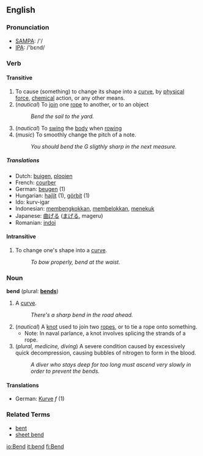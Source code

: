 ==English==

===Pronunciation===
*[[w:SAMPA|SAMPA]]: /'/
*[[w:IPA|IPA]]: /'bεnd/

===Verb===
{{irregverb|bend|[[bends]]|[[bent]]|[[bent]]|[[bending]]}}
====Transitive====
# To cause (something) to change its shape into a [[curve]], by [[physical]] [[force]], [[chemical]] action, or any other means.
# (''nautical'') To [[join]] one [[rope]] to another, or to an object
#: ''Bend the sail to the yard.''
# (''nautical'') To [[swing]] the [[body]] when [[rowing]]
# (''music'') To smoothly change the pitch of a note.
#: ''You should bend the G sligthly sharp in the next measure.''

=====Translations=====
*Dutch: [[buigen]], [[plooien]] <!-- not checked -->
*French: [[courber]]
*German: [[beugen]] (1)
*Hungarian: [[hajlít]] (1), [[görbít]] (1)
*Ido: kurv-igar
*Indonesian: [[bengkok|membengkokkan]], [[belok|membelokkan]], [[tekuk|menekuk]] <!-- not checked -->
*Japanese: [[曲げる]] ([[まげる]], mageru) <!-- not checked -->
*Romanian: [[indoi]]

====Intransitive====
# To change one's shape into a [[curve]].
#: ''To bow properly, bend at the waist.''

=== Noun ===
'''bend''' (plural: '''[[bends]]''')

# A [[curve]].
#: ''There's a sharp bend in the road ahead.''
# (''nautical'') A [[knot]] used to join two [[rope]]s, or to tie a rope onto something.
#*Note: In naval parlance, a knot involves splicing the strands of a rope.
# (''plural, medicine, diving'') A severe condition caused by excessively quick decompression, causing bubbles of nitrogen to form in the blood.
#: ''A diver who stays deep for too long must ascend very slowly in order to prevent the bends.''

====Translations====
*German: [[Kurve]] ''f'' (1)

===Related Terms===
*[[bent]]
*[[sheet bend]]

[[io:Bend]]
[[it:bend]]
[[fi:Bend]]